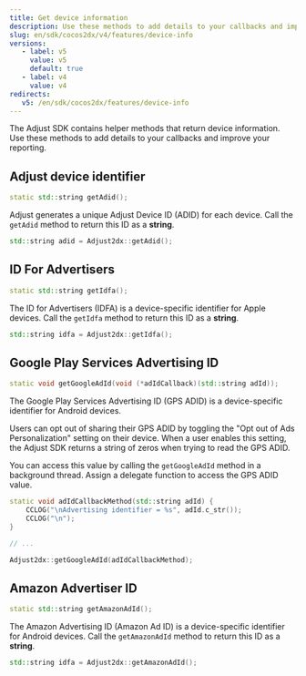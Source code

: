 ```yaml
---
title: Get device information
description: Use these methods to add details to your callbacks and improve your reporting.
slug: en/sdk/cocos2dx/v4/features/device-info
versions:
   - label: v5
     value: v5
     default: true
   - label: v4
     value: v4
redirects:
   v5: /en/sdk/cocos2dx/features/device-info
---
```


The Adjust SDK contains helper methods that return device information. Use these methods to add details to your callbacks and improve your reporting.

## Adjust device identifier

<CodeBlock title="Method signature">

```cpp
static std::string getAdid();
```

</CodeBlock>

Adjust generates a unique Adjust Device ID (ADID) for each device. Call the `getAdid` method to return this ID as a **string**.

```cpp
std::string adid = Adjust2dx::getAdid();
```

## ID For Advertisers

<CodeBlock title="Method signature">

```cpp
static std::string getIdfa();
```

</CodeBlock>

The ID for Advertisers (IDFA) is a device-specific identifier for Apple devices. Call the `getIdfa` method to return this ID as a **string**.

```cpp
std::string idfa = Adjust2dx::getIdfa();
```

## Google Play Services Advertising ID

<CodeBlock title="Method signature">

```cpp
static void getGoogleAdId(void (*adIdCallback)(std::string adId));
```

</CodeBlock>

The Google Play Services Advertising ID (GPS ADID) is a device-specific identifier for Android devices.

Users can opt out of sharing their GPS ADID by toggling the "Opt out of Ads Personalization" setting on their device. When a user enables this setting, the Adjust SDK returns a string of zeros when trying to read the GPS ADID.

You can access this value by calling the `getGoogleAdId` method in a background thread. Assign a delegate function to access the GPS ADID value.

```cpp
static void adIdCallbackMethod(std::string adId) {
    CCLOG("\nAdvertising identifier = %s", adId.c_str());
    CCLOG("\n");
}

// ...

Adjust2dx::getGoogleAdId(adIdCallbackMethod);
```

## Amazon Advertiser ID

<CodeBlock title="Method signature">

```cpp
static std::string getAmazonAdId();
```

</CodeBlock>

The Amazon Advertising ID (Amazon Ad ID) is a device-specific identifier for Android devices. Call the `getAmazonAdId` method to return this ID as a **string**.

```cpp
std::string idfa = Adjust2dx::getAmazonAdId();
```
